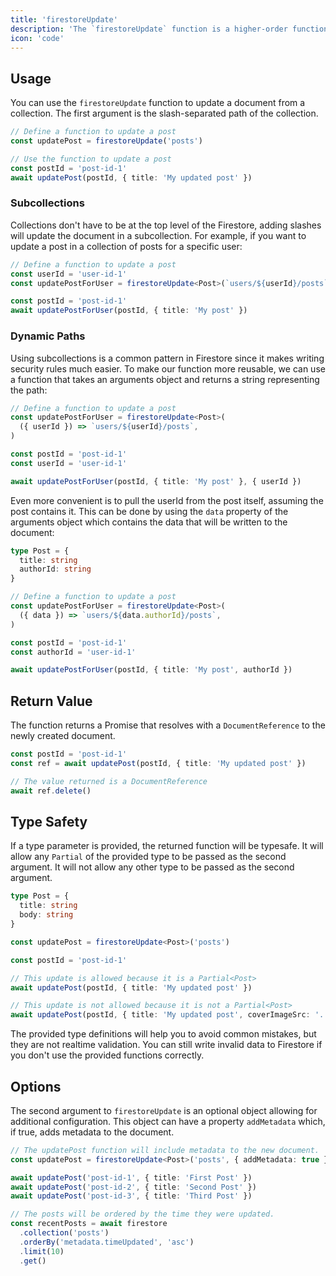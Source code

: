 ```yaml
---
title: 'firestoreUpdate'
description: 'The `firestoreUpdate` function is a higher-order function that returns a function that updates a document in a collection.'
icon: 'code'
---
```


## Usage

You can use the `firestoreUpdate` function to update a document from a collection. The first argument is the slash-separated path of the collection.

```ts
// Define a function to update a post
const updatePost = firestoreUpdate('posts')

// Use the function to update a post
const postId = 'post-id-1'
await updatePost(postId, { title: 'My updated post' })
```

### Subcollections

Collections don't have to be at the top level of the Firestore, adding slashes will update the document in a subcollection. For example, if you want to update a post in a collection of posts for a specific user:

```ts
// Define a function to update a post
const userId = 'user-id-1'
const updatePostForUser = firestoreUpdate<Post>(`users/${userId}/posts`)

const postId = 'post-id-1'
await updatePostForUser(postId, { title: 'My post' })
```

### Dynamic Paths

Using subcollections is a common pattern in Firestore since it makes writing security rules much easier. To make our function more reusable, we can use a function that takes an arguments object and returns a string representing the path:

```ts
// Define a function to update a post
const updatePostForUser = firestoreUpdate<Post>(
  ({ userId }) => `users/${userId}/posts`,
)

const postId = 'post-id-1'
const userId = 'user-id-1'

await updatePostForUser(postId, { title: 'My post' }, { userId })
```

Even more convenient is to pull the userId from the post itself, assuming the post contains it. This can be done by using the `data` property of the arguments object which contains the data that will be written to the document:

```ts
type Post = {
  title: string
  authorId: string
}

// Define a function to update a post
const updatePostForUser = firestoreUpdate<Post>(
  ({ data }) => `users/${data.authorId}/posts`,
)

const postId = 'post-id-1'
const authorId = 'user-id-1'

await updatePostForUser(postId, { title: 'My post', authorId })
```

## Return Value

The function returns a Promise that resolves with a `DocumentReference` to the newly created document.

```ts
const postId = 'post-id-1'
const ref = await updatePost(postId, { title: 'My updated post' })

// The value returned is a DocumentReference
await ref.delete()
```

## Type Safety

If a type parameter is provided, the returned function will be typesafe. It will allow any `Partial` of the provided type to be passed as the second argument. It will not allow any other type to be passed as the second argument.

```ts
type Post = {
  title: string
  body: string
}

const updatePost = firestoreUpdate<Post>('posts')

const postId = 'post-id-1'

// This update is allowed because it is a Partial<Post>
await updatePost(postId, { title: 'My updated post' })

// This update is not allowed because it is not a Partial<Post>
await updatePost(postId, { title: 'My updated post', coverImageSrc: '...' })
```

<Warning>
  The provided type definitions will help you to avoid common mistakes, but they
  are not realtime validation. You can still write invalid data to Firestore if
  you don't use the provided functions correctly.
</Warning>

## Options

The second argument to `firestoreUpdate` is an optional object allowing for additional configuration. This object can have a property `addMetadata` which, if true, adds metadata to the document.

```ts
// The updatePost function will include metadata to the new document.
const updatePost = firestoreUpdate<Post>('posts', { addMetadata: true })

await updatePost('post-id-1', { title: 'First Post' })
await updatePost('post-id-2', { title: 'Second Post' })
await updatePost('post-id-3', { title: 'Third Post' })

// The posts will be ordered by the time they were updated.
const recentPosts = await firestore
  .collection('posts')
  .orderBy('metadata.timeUpdated', 'asc')
  .limit(10)
  .get()
```
